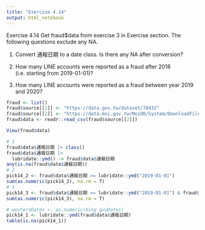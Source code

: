 ---
title: "Exercise 4.14"
output: html_notebook
---

Exercise 4.14 Get fraud$data from exercise 3 in Exercise section. The following questions exclude any NA.

1. Convert 通報日期 to a date class. Is there any NA after conversion?

2. How many LINE accounts were reported as a fraud after 2018 (i.e. starting from 2019-01-01)?

3. How many LINE accounts were reported as a fraud between year 2019 and 2020?

```{r}
fraud <- list()
fraud$source[[1]] <- "https://data.gov.tw/dataset/78432"
fraud$source[[2]] <- "https://data.moi.gov.tw/MoiOD/System/DownloadFile.aspx?DATA=7F6BE616-8CE6-449E-8620-5F627C22AA0D"
fraud$data <- readr::read_csv(fraud$source[[2]])
```
```{r}
View(fraud$data)
```

```{r}
# 1
fraud$data$通報日期 |> class()
fraud$data$通報日期 |> 
  lubridate::ymd() -> fraud$data$通報日期
any(is.na(fraud$data$通報日期))
# 2
pick14_2 <- fraud$data$通報日期 >= lubridate::ymd("2019-01-01")
sum(as.numeric(pick14_2), na.rm = T)
# 3
pick14_3 <- fraud$data$通報日期 >= lubridate::ymd("2019-01-01") & fraud$data$通報日期 < lubridate::ymd("2021-01-01")
sum(as.numeric(pick14_3), na.rm = T)
```
```{r}
# westernDates <- as.numeric(ming_guoDates)
pick14_1 <- lubridate::ymd(fraud$data$通報日期)
table(is.na(pick14_1))
```

